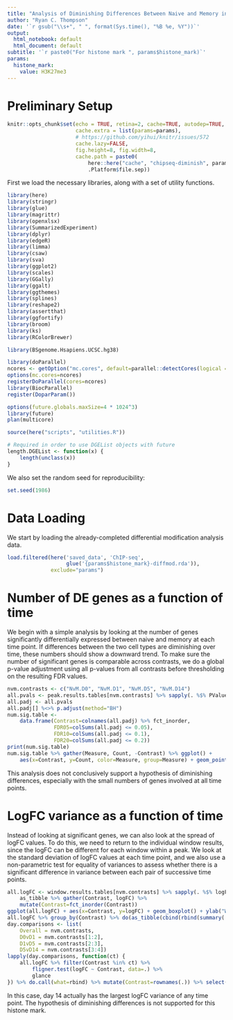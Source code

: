 ```yaml
---
title: "Analysis of Diminishing Differences Between Naive and Memory in CD4 ChIP-Seq dataset"
author: "Ryan C. Thompson"
date: '`r gsub("\\s+", " ", format(Sys.time(), "%B %e, %Y"))`'
output:
  html_notebook: default
  html_document: default
subtitle: '`r paste0("For histone mark ", params$histone_mark)`'
params:
  histone_mark:
    value: H3K27me3
---
```


# Preliminary Setup

```r
knitr::opts_chunk$set(echo = TRUE, retina=2, cache=TRUE, autodep=TRUE,
                      cache.extra = list(params=params),
                      # https://github.com/yihui/knitr/issues/572
                      cache.lazy=FALSE,
                      fig.height=8, fig.width=8,
                      cache.path = paste0(
                          here::here("cache", "chipseq-diminish", params$histone_mark),
                          .Platform$file.sep))
```

First we load the necessary libraries, along with a set of utility functions.

```r
library(here)
library(stringr)
library(glue)
library(magrittr)
library(openxlsx)
library(SummarizedExperiment)
library(dplyr)
library(edgeR)
library(limma)
library(csaw)
library(sva)
library(ggplot2)
library(scales)
library(GGally)
library(ggalt)
library(ggthemes)
library(splines)
library(reshape2)
library(assertthat)
library(ggfortify)
library(broom)
library(ks)
library(RColorBrewer)

library(BSgenome.Hsapiens.UCSC.hg38)

library(doParallel)
ncores <- getOption("mc.cores", default=parallel::detectCores(logical = FALSE))
options(mc.cores=ncores)
registerDoParallel(cores=ncores)
library(BiocParallel)
register(DoparParam())

options(future.globals.maxSize=4 * 1024^3)
library(future)
plan(multicore)

source(here("scripts", "utilities.R"))

# Required in order to use DGEList objects with future
length.DGEList <- function(x) {
    length(unclass(x))
}
```

We also set the random seed for reproducibility:

```r
set.seed(1986)
```

# Data Loading 

We start by loading the already-completed differential modification analysis data.

```r
load.filtered(here('saved_data', 'ChIP-seq',
                   glue('{params$histone_mark}-diffmod.rda')),
              exclude="params")
```

# Number of DE genes as a function of time

We begin with a simple analysis by looking at the number of genes significantly differentially expressed between naive and memory at each time point. If differences between the two cell types are diminishing over time, these numbers should show a downward trend. To make sure the number of significant genes is comparable across contrasts, we do a global p-value adjustment using all p-values from all contrasts before thresholding on the resulting FDR values.

```r
nvm.contrasts <- c("NvM.D0", "NvM.D1", "NvM.D5", "NvM.D14")
all.pvals <- peak.results.tables[nvm.contrasts] %>% sapply(. %$% PValue)
all.padj <- all.pvals
all.padj[] %<>% p.adjust(method="BH")
num.sig.table <-
    data.frame(Contrast=colnames(all.padj) %>% fct_inorder,
               FDR05=colSums(all.padj <= 0.05),
               FDR10=colSums(all.padj <= 0.1),
               FDR20=colSums(all.padj <= 0.2))
print(num.sig.table)
num.sig.table %>% gather(Measure, Count, -Contrast) %>% ggplot() + 
    aes(x=Contrast, y=Count, color=Measure, group=Measure) + geom_point() + geom_line()
```

This analysis does not conclusively support a hypothesis of diminishing differences, especially with the small numbers of genes involved at all time points.

# LogFC variance as a function of time

Instead of looking at significant genes, we can also look at the spread of logFC values. To do this, we need to return to the individual window results, since the logFC can be different for each window within a peak. We look at the standard deviation of logFC values at each time point, and we also use a non-parametric test for equality of variances to assess whether there is a significant difference in variance between each pair of successive time points.

```r
all.logFC <- window.results.tables[nvm.contrasts] %>% sapply(. %$% logFC) %>%
    as_tibble %>% gather(Contrast, logFC) %>%
    mutate(Contrast=fct_inorder(Contrast))
ggplot(all.logFC) + aes(x=Contrast, y=logFC) + geom_boxplot() + ylab("Window logFC")
all.logFC %>% group_by(Contrast) %>% do(as_tibble(cbind(rbind(summary(.$logFC)), `Std. Dev.`=sd(.$logFC))))
day.comparisons <- list(
    Overall = nvm.contrasts,
    D0vD1 = nvm.contrasts[1:2],
    D1vD5 = nvm.contrasts[2:3],
    D5vD14 = nvm.contrasts[3:4])
lapply(day.comparisons, function(ct) {
    all.logFC %>% filter(Contrast %in% ct) %>%
        fligner.test(logFC ~ Contrast, data=.) %>%
        glance
}) %>% do.call(what=rbind) %>% mutate(Contrast=rownames(.)) %>% select(Contrast, everything())
```

In this case, day 14 actually has the largest logFC variance of any time point. The hypothesis of diminishing differences is not supported for this histone mark.
